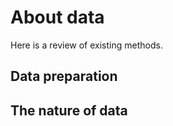 # About data {-#about-data}

Here is a review of existing methods.

## Data preparation {-}

## The nature of data {-}

